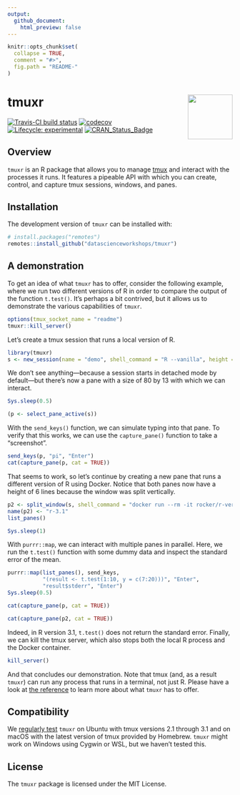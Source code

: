 ```yaml
---
output:
  github_document:
    html_preview: false
---
```


<!-- README.md is generated from README.Rmd. Please edit that file -->

```r
knitr::opts_chunk$set(
  collapse = TRUE,
  comment = "#>",
  fig.path = "README-"
)
```

# tmuxr <img src="man/figures/logo.png" align="right" width="100px" />

[![Travis-CI build status](https://travis-ci.org/datascienceworkshops/tmuxr.svg?branch=master)](https://travis-ci.org/datascienceworkshops/tmuxr) 
[![codecov](https://codecov.io/gh/datascienceworkshops/tmuxr/branch/master/graph/badge.svg)](https://codecov.io/gh/datascienceworkshops/tmuxr)
[![Lifecycle: experimental](https://img.shields.io/badge/lifecycle-experimental-orange.svg)](https://www.tidyverse.org/lifecycle/#experimental)
[![CRAN_Status_Badge](https://www.r-pkg.org/badges/version/tmuxr)](https://cran.r-project.org/package=tmuxr)

## Overview

`tmuxr` is an R package that allows you to manage [tmux](https://github.com/tmux/tmux/wiki) and interact with the processes it runs. It features a pipeable API with which you can create, control, and capture tmux sessions, windows, and panes.

## Installation

The development version of `tmuxr` can be installed with:

```r
# install.packages("remotes")
remotes::install_github("datascienceworkshops/tmuxr")
```

## A demonstration

To get an idea of what `tmuxr` has to offer, consider the following example, where we run two different versions of R in order to compare the output of the function `t.test()`. It's perhaps a bit contrived, but it allows us to demonstrate the various capabilities of `tmuxr`.

```r
options(tmux_socket_name = "readme")
tmuxr::kill_server()
```

Let's create a tmux session that runs a local version of R.

```r
library(tmuxr)
s <- new_session(name = "demo", shell_command = "R --vanilla", height = 13)
```

We don't see anything---because a session starts in detached mode by default---but there's now a pane with a size of 80 by 13 with which we can interact.

```r
Sys.sleep(0.5)
```

```r
(p <- select_pane_active(s))
```

With the `send_keys()` function, we can simulate typing into that pane. To verify that this works, we can use the `capture_pane()` function to take a "screenshot". 
 
```r
send_keys(p, "pi", "Enter")
cat(capture_pane(p, cat = TRUE))
```

That seems to work, so let's continue by creating a new pane that runs a different version of R using Docker. Notice that both panes now have a height of 6 lines because the window was split vertically.

```r
p2 <- split_window(s, shell_command = "docker run --rm -it rocker/r-ver:3.1.0")
name(p2) <- "r-3.1"
list_panes()
```

```r
Sys.sleep(1)
```

With `purrr::map`, we can interact with multiple panes in parallel. Here, we run the `t.test()` function with some dummy data and inspect the standard error of the mean.

```r
purrr::map(list_panes(), send_keys,
           "(result <- t.test(1:10, y = c(7:20)))", "Enter",
           "result$stderr", "Enter")
Sys.sleep(0.5)

cat(capture_pane(p, cat = TRUE))

cat(capture_pane(p2, cat = TRUE))
```

Indeed, in R version 3.1, `t.test()` does not return the standard error. Finally, we can kill the tmux server, which also stops both the local R process and the Docker container.   

```r
kill_server()
```

And that concludes our demonstration. Note that tmux (and, as a result `tmuxr`) can run any process that runs in a terminal, not just R. Please have a look at [the reference](reference/) to learn more about what `tmuxr` has to offer.


## Compatibility

We [regularly test](https://travis-ci.org/datascienceworkshops/tmuxr) `tmuxr` on Ubuntu with tmux versions 2.1 through 3.1 and on macOS with the latest version of tmux provided by Homebrew. `tmuxr` might work on Windows using Cygwin or WSL, but we haven't tested this.

## License

The `tmuxr` package is licensed under the MIT License.
